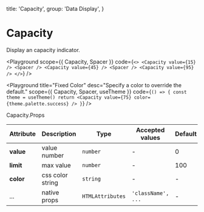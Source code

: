 
  title: 'Capacity',
  group: 'Data Display',
}

# Capacity

Display an capacity indicator.

<Playground
  scope={{ Capacity, Spacer }}
  code={`
<>
  <Capacity value={15} /> <Spacer />
  <Capacity value={45} /> <Spacer />
  <Capacity value={95} />
</>
`}
/>

<Playground
  title="Fixed Color"
  desc="Specify a color to override the default."
  scope={{ Capacity, Spacer, useTheme }}
  code={`
() => {
  const theme = useTheme()
  return <Capacity value={75} color={theme.palette.success} />
}
`}
/>

<Attributes edit="/pages/components/capacity.mdx">
<Attributes.Title>Capacity.Props</Attributes.Title>

| Attribute | Description      | Type             | Accepted values    | Default |
| --------- | ---------------- | ---------------- | ------------------ | ------- |
| **value** | value number     | `number`         | -                  | 0       |
| **limit** | max value        | `number`         | -                  | 100     |
| **color** | css color string | `string`         | -                  | -       |
| ...       | native props     | `HTMLAttributes` | `'className', ...` | -       |

</Attributes>
